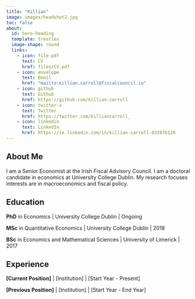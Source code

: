 ```yaml
---
title: "Killian"
image: images/headshot2.jpg
toc: false
about:
  id: hero-heading
  template: trestles
  image-shape: round
  links:
    - icon: file-pdf
      text: CV
      href: files/CV.pdf
    - icon: envelope
      text: Email
      href: "mailto:killian.carroll@fiscalcouncil.ie"
    - icon: github
      text: Github
      href: https://github.com/killian-carroll
    - icon: twitter-x
      text: Twitter
      href: https://twitter.com/killiancarroll_
    - icon: linkedin
      text: LinkedIn
      href: https://ie.linkedin.com/in/killian-carroll-03207b120
---
```


:::{#hero-heading}

## About Me

I am a Senior Economist at the Irish Fiscal Advisory Council. I am a doctoral candidate in economics at University College Dublin. My research focuses interests are in macroeconomics and fiscal policy. 

## Education

**PhD** in Economics | University College Dublin | Ongoing

**MSc** in Quantitative Economics | University College Dublin | 2018

**BSc** in Economics and Mathematical Sciences | University of Limerick | 2017

## Experience

**[Current Position]** | [Institution] | [Start Year - Present]

**[Previous Position]** | [Institution] | [Start Year - End Year]

:::
